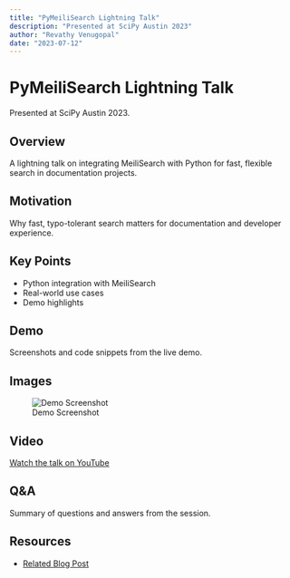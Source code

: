 ```yaml
---
title: "PyMeiliSearch Lightning Talk"
description: "Presented at SciPy Austin 2023"
author: "Revathy Venugopal"
date: "2023-07-12"
---
```


# PyMeiliSearch Lightning Talk

Presented at SciPy Austin 2023.

## Overview

A lightning talk on integrating MeiliSearch with Python for fast, flexible search in documentation projects.

## Motivation

Why fast, typo-tolerant search matters for documentation and developer experience.

## Key Points

- Python integration with MeiliSearch
- Real-world use cases
- Demo highlights

## Demo

Screenshots and code snippets from the live demo.

## Images

![Demo Screenshot](assets/demo_screenshot_1.jpg)

## Video

[Watch the talk on YouTube](https://youtu.be/RuIk3Wq2Pg0)

## Q&A

Summary of questions and answers from the session.

## Resources

- [Related Blog Post](../posts/search-solutions-evolution.qmd)
